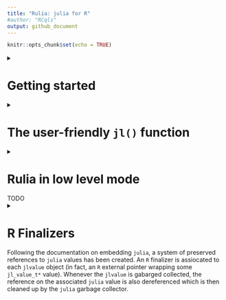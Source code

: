 ```yaml
---
title: "Rulia: julia for R"
#author: "RCqls"
output: github_document
---
```

<!-- Rscript -e "rmarkdown::render('README.Rmd')";rm README.html -->
```r
knitr::opts_chunk$set(echo = TRUE)
```

<details>
  <summary><h1>Getting started</h1></summary>

This is an attempt to embed the `julia` language in `R`. Actually, very
basic `julia` types are converted to `R` objects.

## Install

1.  Install Julia (all Operating System)

Install [Julia](https://julialang.org/downloads/). For Windows users
don’t forget to select `PATH` in the installer.

2.  Windows user setup

- Install [RTools](https://cran.r-project.org/bin/windows/Rtools/) and a
  terminal with bash (for instance, [Git
  Bash](https://gitforwindows.org/))
- Add Rscript in the `PATH` environment variable (see for example [this
  page](https://www.hanss.info/sebastian/post/rtools-path/))

3.  Bash installation (all Operating Systems)

In a terminal (tested on macOS M1 with julia-1.9.2:) with `julia` and
`Rscript` binaries supposed to be in the `PATH` environment variable,

``` bash
/bin/bash -c "$(curl -fsSL https://raw.githubusercontent.com/rcqls/Rulia/HEAD/inst/install.sh)"
```

## Comments

Let us notice that there exist alternatives `R` package like [`JuliaCall`](https://github.com/Non-Contradiction/JuliaCall).
Notably, the big difference with `Rulia` is that `JuliaCall` depends on the `R` package `Rcpp` and the `julia` package `RCall.jl`.
In other words, `Rulia` only depends on the C API of both `R` and `julia` languages. 

## Quick live session

```r
require(Rulia)
jl(`1`)
jl(1)
v_jl <- jl(c(1,3,2))
v_jl
R(v_jl)
## a potentially useful task is to call a julia fonction applied on an R ao object
jl(sum)(c(1,3,2))       # the result is a julia object (here a jlvalue R object)
# and then get the result as an R object
jl(sum)(c(1,3,2)) |> R()    
```

The only thing to do in order to initialize `julia` is to load the library `Rulia`.

</details>

<details>
<summary><h1>The user-friendly `jl()` function</h1></summary>

1. `Rulia` package when loaded, initializes a `julia` session useable inside the current `R` session.
1. `jl()` is the **only user friendly function** to use in order to:

* execute regular  `julia` code inside `R`
* convert `R` object in `julia` object
* call `julia` function returned by `jl()` function itself
* define `julia` variable(s) directly inside the `julia` session

<details><summary><h2>`jl()` as evaluation of `julia` expressions</h2></summary>

Thanks to the `jl()` function, `Rulia` allows us to call `julia` (possibly multilines) expression given with expression between backticks "\`" (i.e. of class `name` or type `symbol`).

```r
jl(`[1,3,2]`)
jl(`[1.0,3.0,2.0]`)
jl(`(a=1,b=[1,3])`)
jl(`[
    1.0,
    3.0,
    2.0
    ]`)
```

All these commands return `jlvalue` objects which are `R` external pointers
wrapping `jl_value_t*` values.
</details>
<details><summary><h2>`jl()` as `julia` converter of `R` objects</h2></summary>

A lot of `R` objects can be converted in `julia` objects by simply put them as argument of the `jl()` function.

```r
jl(c("one","three","two"))
jl(c(TRUE,FALSE,TRUE))
jl(c(1L,3L,2L))
jl(TRUE)
jl(1L)
jl(1)
jl("1")
jl(matrix("one"))
jl(list(a=c(TRUE,FALSE,TRUE), b=1L))
```
</details>
<details><summary><h2>`jl()` function to call `julia` function inside `R` system</h2></summary>

The main use of the `Rulia` package is to call `julia` function (in fact, `julia` method because of the implicit **multiple dispatching** provided by `julia`) inside the `R` system. The more challenging goal of `Rulia` is to try to provide a `R` syntax to call `julia` function which as most as possible close to the original `julia` syntax.

Lets start with a simple example:

```r
jl(rand)(`2`)   # julia integer
jl(rand)(2L)    # implicitly converted R integer
```

In fact both these lines are user-friendy simplified versions of what would be necessary to call:

```r
jl(rand)(jl(`2`))   # julia integer
jl(rand)(jl(2L))    # implicitly converted R integer
```

But what one want in `Rulia` as a first goal is:

    An expression in `Rulia` only need only one call of the `jl()` function whenever many `jl()` calls would be normally necessary.

How is a such trick possible?

Let us first observe the result returned  when the argument of `jl()` is an expression of a `julia function`.

```r
jl(`sum`)       # the usual way
jl(sum)         # which is equivalent to the simplified way thanks to R
class(jl(sum))  # this is not directly a jlvalue R object
```

Let us comment what is special here. `jl(sum)` should normally returns an `R` object of class `jlvalue`.
But since our goal is to apply the function, `jl(sum)` is tranformed in a `jlfunction` that can be called with arguments that need to be `R` objects of class `jlvalue`.
Thanks to the metaprogramming provided by `R`, one only needs to provide the arguments of the `jlfunction` with:

* `R` objects implicitly converted to `jlvalue` objects  
* `julia` expressions given between backticks also implicitly executed (for you) in the `julia` side to finally provide `jlvalue` results  

The main point is that no need of `jl()` is required whe specifying arguments of the `jlfunction`.
</details>
<details><summary><h2>Conversion `julia` to `R`</h2></summary>

 </details>

<details><summary><h2>Rulia in the statistic context</h2></summary>

* `DataFrame` (`julia` side) and `data.frame` (`R` side)

```r
require(Rulia)
jlusing(DataFrames)
jl(`(a=1,b=DataFrame(a=1:3,b=2:4))`) -> nt_jl
nt_jl
list(jltypeof(nt_jl), typeof(nt_jl), class(nt_jl))
```

To compute `julia` code needs to be put between two backticks and not between quote or double quote (which is a regular `R` character object to be converted in `julia`). It is better to insist, don't confuse the third line before and the first following one (which returns a simple `julia` object of type `String`):

```r
jl("(a=1,b=DataFrame(a=1:3,b=2:4))") -> str_jl
str_jl
list(jltypeof(str_jl), typeof(str_jl), class(str_jl))
```

As expected, `Rulia` offers conversion in both directions, `julia` to `R` and conversely `R` to `julia`

```r
nt_R <- R(nt_jl)
nt_R
```

and conversely `R` to `julia`

```r
jl(nt_R)
```

* `CategoricalArray` (`julia` side) and `factor` (`R` side)

```r
require(Rulia)
jlusing(CategoricalArrays)
ca_jl <- jl(`categorical(["titi","toto","titi"])`)
ca_jl
list(jltypeof(ca_jl), typeof(ca_jl), class(ca_jl))
```

Below, the conversion `julia` to `R`

```r
ca_R <- R(ca_jl)
ca_R
```

and conversely, the conversion `R` to `julia`

```r
jl(ca_R)
```
</details>
</details>


<details>
<summary><h1>Rulia in low level mode</h1>
TODO
</details>

<details>
<summary><h1>R Finalizers</h1>

Following the documentation on embedding `julia`, a system of preserved
references to `julia` values has been created. An `R` finalizer is
assiocated to each `jlvalue` object (in fact, an `R` external pointer
wrapping some `jl_value_t*` value). Whenever the `jlvalue` is gabarged
collected, the reference on the associated `julia` value is also
dereferenced which is then cleaned up by the `julia` garbage collector.

</details>